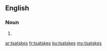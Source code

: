 ==English==

===Noun===
{{head|en|plural}} {{p}}

# {{plural of|tsatske|lang=en|nocat=1}}

[[ar:tsatskes]]
[[fr:tsatskes]]
[[ku:tsatskes]]
[[my:tsatskes]]